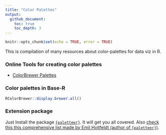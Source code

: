 ```yaml
---
title: "Color Palettes"
output:
  github_document:
    toc: true
    toc_depth: 3
---
```


```r
knitr::opts_chunk$set(echo = TRUE, error = TRUE)
```


This is compilation of many resources about color-palettes for data viz in R.


### Online Tools for creating color palettes

- [ColorBrewer Palettes](https://colorbrewer2.org/)


### Color palettes in Base-R

```r
RColorBrewer::display.brewer.all()
```


### Extension package

Just Install the package [`{paletteer}`](https://github.com/EmilHvitfeldt/paletteer). It will get you all covered. Also [check this this comprehensive list made by Emil Hvitfeldt (author of `{paletteer}`)](R/compre_list_palettes_from_Emil.md).
